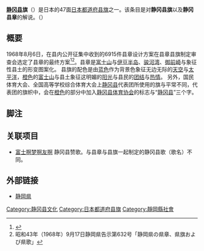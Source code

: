 {{National flag infobox
|Name = 静冈县旗
|Article =
|Image =Flag of Shizuoka Prefecture.svg
|Use = 110000
|Symbol =
|Proportion = 2:3
|Adoption = 1968年8月26日
|Design = |Diminutive =
}}
'''[[静冈县|静冈县]]旗'''（{{jpn|j=静岡県旗|hg=しずおかけんき|rm=Shisuoka ken ki|f=}}）是日本的47面[[都道府县旗|日本都道府县旗]]之一。该条目是对'''静冈县旗'''以及'''静冈县章'''的解说。（{{jpn|j=静岡県章|hg=しずおかけんしょう|rm=|f=}}）

== 概要 ==
1968年8月6日，在县内公开征集中收到的6915件县章设计方案在县章县旗制定审查会选定了县章的最终方案<ref>{{Cite web |url=http://www.pref.shizuoka.jp/a_content/info/profile/kensei/trademark.html |title=静岡県/県勢概要-県章・県旗 |accessdate=2013-04-05 |archive-date=2012-02-17 |archive-url=https://www.webcitation.org/65WUNpKdT?url=http://www.pref.shizuoka.jp/a_content/info/profile/kensei/trademark.html |dead-url=no }}</ref><ref>昭和43年（1968年）9月17日静岡県告示第632号「静岡県の県章、県旗および県歌」</ref>。县章是[[富士山|富士山]]与[[伊豆半岛|伊豆半岛]]、[[骏河湾|骏河湾]]、[[御前崎|御前崎]]与象征性县土的形变图案化。
县旗的配色是由[[蓝色|蓝色]]作为背景色象征无边无际的[[天空|天空]]与[[太平洋|太平洋]]，[[橙色|橙色]]的[[富士山|富士山]]与县土象征这明媚的[[阳光|阳光]]与县民的[[团结|团结]]与[[热情|热情]]。
另外，国民体育大会、全国高等学校综合体育大会上[[静冈县|静冈县]]代表团所使用的旗与平常不同，代表团的旗帜中，会在[[橙色|橙色]]的部分中加入[[静冈县体育协会|静冈县体育协会]]的标志与“[[静冈县|静冈县]]”三个字。
== 脚注 ==
{{Reflist}}
== 关联项目==
* [[富士啊梦啊友啊|富士啊梦啊友啊]]  静冈县赞歌。与县章与县旗一起制定的静冈县歌（歌名）不同。

== 外部链接 ==
* [http://www.pref.shizuoka.jp/ 静岡県]

{{日本都道府县旗}}

[[Category:静冈县文化|Category:静冈县文化]]
[[Category:日本都道府县旗|Category:日本都道府县旗]]
[[Category:靜岡縣社會|Category:靜岡縣社會]]